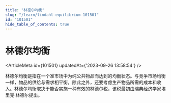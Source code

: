 ```yaml
---
title: "林德尔均衡"
slug: "/learn/lindahl-equilibrium-101501"
id: "101501"
hide_table_of_contents: true
---
```



# 林德尔均衡

<ArticleMeta id={101501} updatedAt={'2023-09-26 13:58:54'} />
<div className='border-solid border-b border-t-0 my-4 border-[var(--ifm-color-gray-300)]' />

林德尔均衡是指在一个准市场中为纯公共物品而达到的均衡状态。与竞争市场均衡一样，物品的供给与需求相平衡，除此之外，还要考虑生产物品所需的成本和收入。林德尔均衡取决于能否实施一种有效的林德尔税，该税最初由瑞典经济学家埃里克·林德尔提出。
